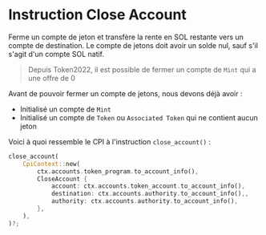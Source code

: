 
# Instruction Close Account

Ferme un compte de jeton et transfère la rente en SOL restante vers un compte de destination. Le compte de jetons doit avoir un solde nul, sauf s'il s'agit d'un compte SOL natif.

> Depuis Token2022, il est possible de fermer un compte de `Mint` qui a une offre de 0

Avant de pouvoir fermer un compte de jetons, nous devons déjà avoir :
- Initialisé un compte de `Mint`
- Initialisé un compte de `Token` ou `Associated Token` qui ne contient aucun jeton

Voici à quoi ressemble le CPI à l'instruction `close_account()` : 

```rust
close_account(
    CpiContext::new(
        ctx.accounts.token_program.to_account_info(),
        CloseAccount {
            account: ctx.accounts.token_account.to_account_info(),
            destination: ctx.accounts.authority.to_account_info(),,
            authority: ctx.accounts.authority.to_account_info(),
        },
    ),
)?;
```
